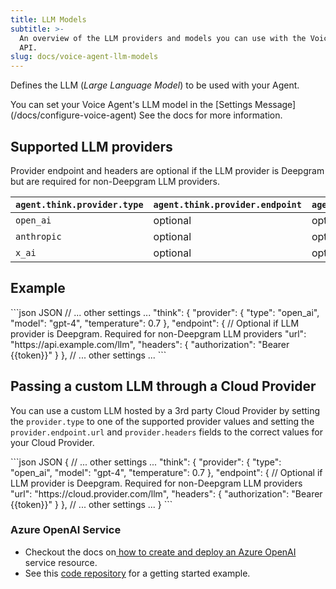 ```yaml
---
title: LLM Models
subtitle: >-
  An overview of the LLM providers and models you can use with the Voice Agent
  API.
slug: docs/voice-agent-llm-models
---
```



<Markdown src="../snippets/voice-agent.mdx" />

Defines the LLM (*Large Language Model*) to be used with your Agent.

<Info>
  You can set your Voice Agent's LLM model in the [Settings Message](/docs/configure-voice-agent) See the docs for more information.
</Info>

## Supported LLM providers

<Info>
   Provider endpoint and headers are optional if the LLM provider is Deepgram but are required for non-Deepgram LLM providers.
</Info>

| `agent.think.provider.type` | `agent.think.provider.endpoint` | `agent.think.provider.headers` |
|-------------------|--------------------------|-----------------------------|
| `open_ai` | optional | optional |
| `anthropic` | optional | optional |
| `x_ai` | optional | optional |

## Example

<CodeGroup>
  ```json JSON
  // ... other settings ...
   "think": {
        "provider": {
          "type": "open_ai",
          "model": "gpt-4",
          "temperature": 0.7
        },
        "endpoint": { // Optional if LLM provider is Deepgram. Required for non-Deepgram LLM providers
          "url": "https://api.example.com/llm",
          "headers": {
            "authorization": "Bearer {{token}}"
          }
        },
  // ... other settings ...
  ```
</CodeGroup>

## Passing a custom LLM through a Cloud Provider

You can use a custom LLM hosted by a 3rd party Cloud Provider by setting the `provider.type` to one of the supported provider values and setting the `provider.endpoint.url` and `provider.headers` fields to the correct values for your Cloud Provider.

<CodeGroup>
  ```json JSON
  {
    // ... other settings ...
  "think": {
        "provider": {
          "type": "open_ai",
          "model": "gpt-4",
          "temperature": 0.7
        },
        "endpoint": { // Optional if LLM provider is Deepgram. Required for non-Deepgram LLM providers
          "url": "https://cloud.provider.com/llm",
          "headers": {
            "authorization": "Bearer {{token}}"
          }
        },
    // ... other settings ...
  }
  ```
</CodeGroup>

### Azure OpenAI Service

* Checkout the docs on[ how to create and deploy an Azure OpenAI](https://learn.microsoft.com/en-us/azure/ai-services/openai/how-to/create-resource?pivots=web-portal) service resource.
* See this [code repository](https://github.com/deepgram-devs/voice-agent-azure-open-ai-services) for a getting started example.